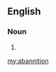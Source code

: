 ==English==

===Noun===
{{head|en|noun|head=abannition}}

# {{alternative spelling of|abannation|lang=en}}

[[my:abannition]]